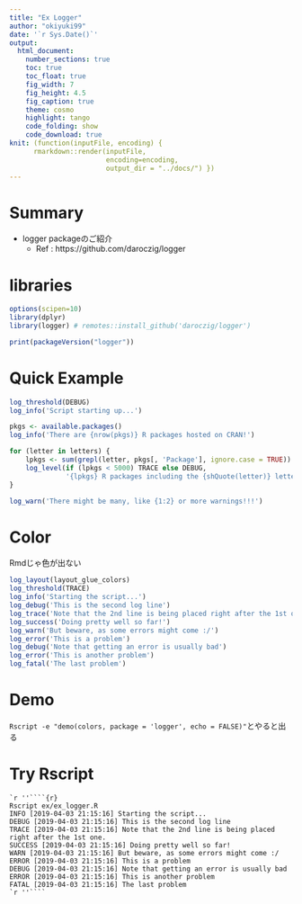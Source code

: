 ```yaml
---
title: "Ex Logger"
author: "okiyuki99"
date: '`r Sys.Date()`'
output:
  html_document:
    number_sections: true
    toc: true
    toc_float: true
    fig_width: 7
    fig_height: 4.5
    fig_caption: true
    theme: cosmo
    highlight: tango
    code_folding: show
    code_download: true
knit: (function(inputFile, encoding) { 
      rmarkdown::render(inputFile,
                        encoding=encoding, 
                        output_dir = "../docs/") })
---
```


# Summary 

* logger packageのご紹介
    * Ref : https://github.com/daroczig/logger

# libraries

```r
options(scipen=10)
library(dplyr)
library(logger) # remotes::install_github('daroczig/logger')

print(packageVersion("logger"))
```

# Quick Example

```r
log_threshold(DEBUG)
log_info('Script starting up...')

pkgs <- available.packages()
log_info('There are {nrow(pkgs)} R packages hosted on CRAN!')

for (letter in letters) {
    lpkgs <- sum(grepl(letter, pkgs[, 'Package'], ignore.case = TRUE))
    log_level(if (lpkgs < 5000) TRACE else DEBUG,
              '{lpkgs} R packages including the {shQuote(letter)} letter')
}

log_warn('There might be many, like {1:2} or more warnings!!!')
```

# Color

Rmdじゃ色が出ない

```r
log_layout(layout_glue_colors)
log_threshold(TRACE)
log_info('Starting the script...')
log_debug('This is the second log line')
log_trace('Note that the 2nd line is being placed right after the 1st one.')
log_success('Doing pretty well so far!')
log_warn('But beware, as some errors might come :/')
log_error('This is a problem')
log_debug('Note that getting an error is usually bad')
log_error('This is another problem')
log_fatal('The last problem')
```

# Demo

`Rscript -e "demo(colors, package = 'logger', echo = FALSE)"`とやると出る

# Try Rscript 

````
`r ''````{r}
Rscript ex/ex_logger.R
INFO [2019-04-03 21:15:16] Starting the script...
DEBUG [2019-04-03 21:15:16] This is the second log line
TRACE [2019-04-03 21:15:16] Note that the 2nd line is being placed right after the 1st one.
SUCCESS [2019-04-03 21:15:16] Doing pretty well so far!
WARN [2019-04-03 21:15:16] But beware, as some errors might come :/
ERROR [2019-04-03 21:15:16] This is a problem
DEBUG [2019-04-03 21:15:16] Note that getting an error is usually bad
ERROR [2019-04-03 21:15:16] This is another problem
FATAL [2019-04-03 21:15:16] The last problem
`r ''````
````



